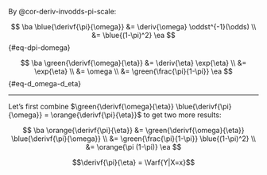 
:::{#lem-d_pi-d_omega}

By @cor-deriv-invodds-pi-scale:

$$
\ba
\blue{\derivf{\pi}{\omega}} &= \deriv{\omega} \oddst^{-1}(\odds)
\\
&= \blue{(1-\pi)^2}
\ea
$${#eq-dpi-domega}

:::

:::{#lem-d_omega-d_eta}

$$
\ba
\green{\derivf{\omega}{\eta}} &=  \deriv{\eta} \exp{\eta}
\\
&= \exp{\eta}
\\
&= \omega
\\
&= \green{\frac{\pi}{1-\pi}}
\ea
$${#eq-d_omega-d_eta}

:::

---

Let's first combine
$\green{\derivf{\omega}{\eta}} \blue{\derivf{\pi}{\omega}} = \orange{\derivf{\pi}{\eta}}$ to get two more results:

:::{#thm-d_pi-d_eta}

$$
\ba
\orange{\derivf{\pi}{\eta}} &= \green{\derivf{\omega}{\eta}} \blue{\derivf{\pi}{\omega}}
\\
&= \green{\frac{\pi}{1-\pi}}  \blue{(1-\pi)^2}
\\
&= \orange{\pi (1-\pi)}
\ea
$$
:::

:::{#cor-d_pi-d_eta-var}
$$\derivf{\pi}{\eta} = \Varf{Y|X=x}$$
:::
